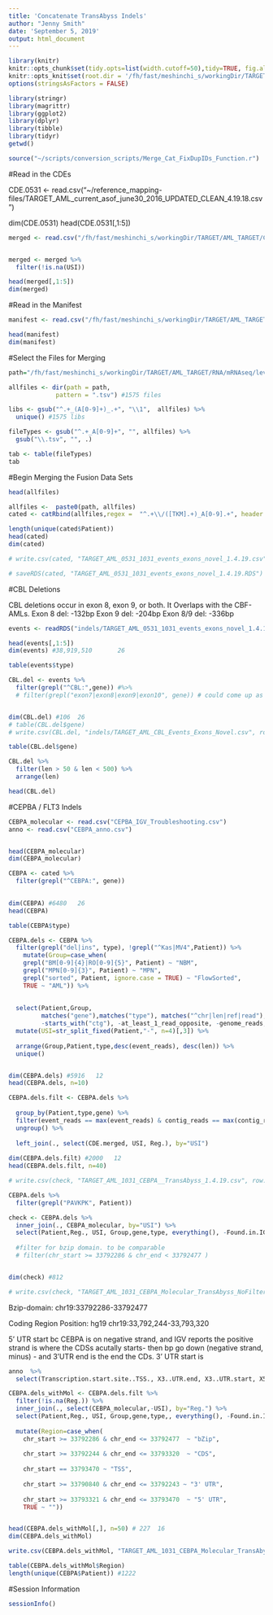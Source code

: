 ```yaml
---
title: 'Concatenate TransAbyss Indels'
author: "Jenny Smith"
date: 'September 5, 2019'
output: html_document
---
```



```r
library(knitr)
knitr::opts_chunk$set(tidy.opts=list(width.cutoff=50),tidy=TRUE, fig.align='center', fig.width = 10, fig.height = 10)
knitr::opts_knit$set(root.dir = '/fh/fast/meshinchi_s/workingDir/TARGET/AML_TARGET/RNA/mRNAseq/analysis/2018.02.05_cat_TransAbyss_data')
options(stringsAsFactors = FALSE)
```

```r
library(stringr)
library(magrittr)
library(ggplot2)
library(dplyr)
library(tibble)
library(tidyr)
getwd()
```

```r
source("~/scripts/conversion_scripts/Merge_Cat_FixDupIDs_Function.r")
```



#Read in the CDEs 

CDE.0531 <- read.csv("~/reference_mapping-files/TARGET_AML_current_asof_june30_2016_UPDATED_CLEAN_4.19.18.csv")

dim(CDE.0531) 
head(CDE.0531[,1:5])

```r
merged <- read.csv("/fh/fast/meshinchi_s/workingDir/TARGET/AML_TARGET/Clinical/CDE/Merged/TARGET_AML_0531_1031_merged_CDEs_9.4.19.csv")


merged <- merged %>% 
  filter(!is.na(USI))

head(merged[,1:5])
dim(merged)
```


#Read in the Manifest 

```r
manifest <- read.csv("/fh/fast/meshinchi_s/workingDir/TARGET/AML_TARGET/SequencingDataMatrix/TARGET_AML_0531_1031_miRNAseq_Ribodepletion_mRNAseq_Manifest_v5.csv")

head(manifest)
dim(manifest)
```


#Select the Files for Merging 

```r
path="/fh/fast/meshinchi_s/workingDir/TARGET/AML_TARGET/RNA/mRNAseq/level2/indels/2017July_BCCA_0531_1031_TransAbyss_Illumina_data/"
```

```r
allfiles <- dir(path = path,
             pattern = ".tsv") #1575 files 

libs <- gsub("^.+_(A[0-9]+)_.+", "\\1",  allfiles) %>%
  unique() #1575 libs

fileTypes <- gsub("^.+_A[0-9]+", "", allfiles) %>%
  gsub("\\.tsv", "", .)

tab <- table(fileTypes)
tab
```


#Begin Merging the Fusion Data Sets

```r
head(allfiles)
```


```r
allfiles <-  paste0(path, allfiles)
cated <- catRbind(allfiles,regex =  "^.+\\/([TKM].+)_A[0-9].+", header = TRUE)
```


```r
length(unique(cated$Patient))
head(cated)
dim(cated)

# write.csv(cated, "TARGET_AML_0531_1031_events_exons_novel_1.4.19.csv", row.names = FALSE)
```

```r
# saveRDS(cated, "TARGET_AML_0531_1031_events_exons_novel_1.4.19.RDS")
```


#CBL Deletions

CBL deletions occur in exon 8, exon 9, or both. It Overlaps with the CBF-AMLs. 
Exon 8 del:          -132bp
Exon 9 del:          -204bp
Exon 8/9 del:      -336bp


```r
events <- readRDS("indels/TARGET_AML_0531_1031_events_exons_novel_1.4.19.RDS")

head(events[,1:5])
dim(events) #38,919,510       26
```

```r
table(events$type)
```

```r
CBL.del <- events %>% 
  filter(grepl("^CBL:",gene)) #%>% 
  # filter(grepl("exon7|exon8|exon9|exon10", gene)) # could come up as exon7 to exon10 junction


dim(CBL.del) #106  26
# table(CBL.del$gene)
# write.csv(CBL.del, "indels/TARGET_AML_CBL_Events_Exons_Novel.csv", row.names = FALSE)
```

```r
table(CBL.del$gene)
```

```r
CBL.del %>% 
  filter(len > 50 & len < 500) %>%
  arrange(len)
```

```r
head(CBL.del)
```




#CEPBA / FLT3 Indels

```r
CEBPA_molecular <- read.csv("CEPBA_IGV_Troubleshooting.csv")
anno <- read.csv("CEBPA_anno.csv")


head(CEBPA_molecular)
dim(CEBPA_molecular)
```


```r
CEBPA <- cated %>%
  filter(grepl("^CEBPA:", gene))
  

dim(CEBPA) #6480   26
head(CEBPA)
```

```r
table(CEBPA$type)
```

```r
CEBPA.dels <- CEBPA %>%
  filter(grepl("del|ins", type), !grepl("^Kas|MV4",Patient)) %>%
    mutate(Group=case_when(
    grepl("BM[0-9]{4}|RO[0-9]{5}", Patient) ~ "NBM",
    grepl("MPN[0-9]{3}", Patient) ~ "MPN",
    grepl("sorted", Patient, ignore.case = TRUE) ~ "FlowSorted",
    TRUE ~ "AML")) %>%
  
  
  select(Patient,Group, 
         matches("gene"),matches("type"), matches("^chr|len|ref|read"), 
         -starts_with("ctg"), -at_least_1_read_opposite, -genome_reads, -repeat.length) %>%
  mutate(USI=str_split_fixed(Patient,"-", n=4)[,3]) %>%
  
  arrange(Group,Patient,type,desc(event_reads), desc(len)) %>%
  unique() 


dim(CEBPA.dels) #5916   12
head(CEBPA.dels, n=10)
```


```r
CEBPA.dels.filt <- CEBPA.dels %>%
  
  group_by(Patient,type,gene) %>%
  filter(event_reads == max(event_reads) & contig_reads == max(contig_reads)) %>%
  ungroup() %>%
  
  left_join(., select(CDE.merged, USI, Reg.), by="USI")
  
dim(CEBPA.dels.filt) #2000   12
head(CEBPA.dels.filt, n=40)

# write.csv(check, "TARGET_AML_1031_CEBPA__TransAbyss_1.4.19.csv", row.names = FALSE)
```


```r
CEBPA.dels %>%
  filter(grepl("PAVKPK", Patient))
```


```r
check <- CEBPA.dels %>%
  inner_join(., CEBPA_molecular, by="USI") %>%
  select(Patient,Reg., USI, Group,gene,type, everything(), -Found.in.IGV) #%>%
  
  #filter for bzip domain. to be comparable
  # filter(chr_start >= 33792286 & chr_end < 33792477 )


dim(check) #812

# write.csv(check, "TARGET_AML_1031_CEBPA_Molecular_TransAbyss_NoFiltering_OnlyBzip_1.4.19.csv", row.names = FALSE)
```

Bzip-domain: 
chr19:33792286-33792477

Coding Region
   Position: hg19 chr19:33,792,244-33,793,320
   
   
   5' UTR start bc CEBPA is on negative strand, and IGV reports the positive strand is where the CDSs acutally starts- then bp go down (negative strand, minus) - and 3'UTR end is the end the CDs. 3' UTR start is 

```r
anno  %>%
  select(Transcription.start.site..TSS., X3..UTR.end, X3..UTR.start, X5..UTR.end, X5..UTR.start,)
```

```r
CEBPA.dels_withMol <- CEBPA.dels.filt %>%
  filter(!is.na(Reg.)) %>%
  inner_join(., select(CEBPA_molecular,-USI), by="Reg.") %>%
  select(Patient,Reg., USI, Group,gene,type,, everything(), -Found.in.IGV) %>%
  
  mutate(Region=case_when(
    chr_start >= 33792286 & chr_end <= 33792477  ~ "bZip",
    
    chr_start >= 33792244 & chr_end <= 33793320  ~ "CDS",
    
    chr_start == 33793470 ~ "TSS",
    
    chr_start >= 33790840 & chr_end <= 33792243 ~ "3' UTR",
    
    chr_start >= 33793321 & chr_end <= 33793470  ~ "5' UTR",
    TRUE ~ ""))


head(CEBPA.dels_withMol[,], n=50) # 227  16
dim(CEBPA.dels_withMol)

write.csv(CEBPA.dels_withMol, "TARGET_AML_1031_CEBPA_Molecular_TransAbyss_1.4.19.csv", row.names = FALSE)
```



```r
table(CEBPA.dels_withMol$Region)
length(unique(CEBPA$Patient)) #1222
```




#Session Information 

```r
sessionInfo()
```

